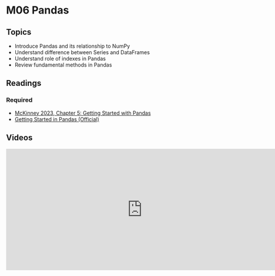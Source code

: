 # M06 Pandas

## Topics

-   Introduce Pandas and its relationship to NumPy
-   Understand difference between Series and DataFrames
-   Understand role of indexes in Pandas
-   Review fundamental methods in Pandas

## Readings

### Required

-   [McKinney 2023, Chapter 5: Getting Started with Pandas](https://wesmckinney.com/book/pandas-basics)
-   [Getting Started in Pandas (Official)](https://pandas.pydata.org/docs/getting_started/index.html#getting-started)

## Videos

<iframe src="https://kaltura-connect.its.virginia.edu/embedplaylist/secure/embed/v2/1/playlistId/1_okofptx9/uiConfId/44972551" width="740px" height="330px" allowfullscreen webkitallowfullscreen mozAllowFullScreen allow="autoplay *; fullscreen *; encrypted-media *" referrerpolicy="no-referrer-when-downgrade" sandbox="allow-forms allow-same-origin allow-scripts allow-top-navigation allow-pointer-lock allow-popups allow-modals allow-orientation-lock allow-popups-to-escape-sandbox allow-presentation allow-top-navigation-by-user-activation" frameborder="0" title="M05 Pandas"></iframe>